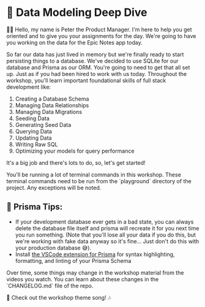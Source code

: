 # 💾 Data Modeling Deep Dive

<EpicVideo url="https://www.epicweb.dev/workshops/data-modeling-deep-dive/intro-to-data-modeling-deep-dive/intro-to-data-modeling-deep-dive-workshop" />

👨‍💼 Hello, my name is Peter the Product Manager. I'm here to help you get
oriented and to give you your assignments for the day. We're going to have you
working on the data for the Epic Notes app today.

So far our data has just lived in memory but we're finally ready to start
persisting things to a database. We've decided to use SQLite for our database
and Prisma as our ORM. You're going to need to get that all set up. Just as if
you had been hired to work with us today. Throughout the workshop, you'll learn
important foundational skills of full stack development like:

1. Creating a Database Schema
2. Managing Data Relationships
3. Managing Data Migrations
4. Seeding Data
5. Generating Seed Data
6. Querying Data
7. Updating Data
8. Writing Raw SQL
9. Optimizing your models for query performance

It's a big job and there's lots to do, so, let's get started!

<callout-danger>
	You'll be running a lot of terminal commands in this workshop. These terminal
	commands need to be run from the `playground` directory of the project. Any
	exceptions will be noted.
</callout-danger>

## 🦉 Prisma Tips:

- If your development database ever gets in a bad state, you can always delete
  the database file itself and prisma will recreate it for you next time you run
  something. (Note that you'll lose all your data if you do this, but we're
  working with fake data anyway so it's fine... Just don't do this with your
  production database 😅).
- Install
  [the VSCode extension for Prisma](https://marketplace.visualstudio.com/items?itemName=Prisma.prisma)
  for syntax highlighting, formatting,
  and linting of your Prisma Schema

<callout-info>
	Over time, some things may change in the workshop material from the videos you
	watch. You can learn about these changes in the `CHANGELOG.md` file of the
	repo.
</callout-info>

🎵 Check out the workshop theme song! 🎶

<VideoEmbed
	title="Epic Web: Data Modeling Deep Dive Theme Song"
	url="https://www.youtube.com/embed/HoL3E_n2Msk?list=PLV5CVI1eNcJieZkL_q7M48PwEpeNT-sL1&rel=0"
/>
